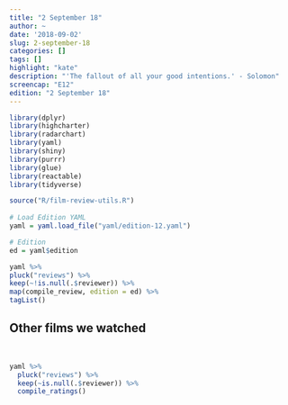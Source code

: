 ```yaml
---
title: "2 September 18"
author: ~
date: '2018-09-02'
slug: 2-september-18
categories: []
tags: []
highlight: "kate"
description: "'The fallout of all your good intentions.' - Solomon"
screencap: "E12"
edition: "2 September 18"
---
```


```r
library(dplyr)
library(highcharter)
library(radarchart)
library(yaml)
library(shiny)
library(purrr)
library(glue)
library(reactable)
library(tidyverse)

source("R/film-review-utils.R")
       
# Load Edition YAML
yaml = yaml.load_file("yaml/edition-12.yaml")

# Edition
ed = yaml$edition
```

```r
yaml %>%
pluck("reviews") %>%
keep(~!is.null(.$reviewer)) %>%
map(compile_review, edition = ed) %>% 
tagList()
```

## Other films we watched

<br>

```r
yaml %>%
  pluck("reviews") %>%
  keep(~is.null(.$reviewer)) %>%
  compile_ratings()
```